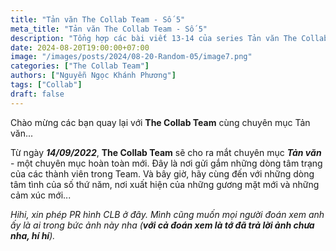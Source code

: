 ```yaml
---
title: "Tản văn The Collab Team - Số 5"
meta_title: "Tản văn The Collab Team - Số 5"
description: "Tổng hợp các bài viết 13-14 của series Tản văn The Collab Team"
date: 2024-08-20T19:00:00+07:00
image: "/images/posts/2024/08-20-Random-05/image7.png"
categories: ["The Collab Team"]
authors: ["Nguyễn Ngọc Khánh Phương"]
tags: ["Collab"]
draft: false
---
```



Chào mừng các bạn quay lại với **The Collab Team** cùng chuyên mục Tản văn...

Từ ngày **_14/09/2022_**, **The Collab Team** sẽ cho ra mắt chuyên mục **_Tản văn_** - một chuyên mục hoàn toàn mới.
Đây là nơi gửi gắm những dòng tâm trạng của các thành viên trong Team. Và bây giờ, hãy cùng đến với những dòng tâm tình
của số thứ năm, nơi xuất hiện của những gương mặt mới và những cảm xúc mới...

<NewTabs client:load>
  <NewTab name="Kỳ 7">
    <FirstPost />
  </NewTab>
  <NewTab name="Kỳ 8">
    <SecondPost />
  </NewTab>
</NewTabs>

<Accordion client:load title="Đôi dòng tâm sự từ tác giả">

_Hihi, xin phép PR hình CLB ở đây. Mình cũng muốn mọi người đoán xem anh ấy là ai trong bức ảnh này nha 
(**với cả đoán xem là tớ đã trả lời ảnh chưa nha, hí hí**)._

</Accordion>

<Views />
